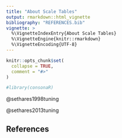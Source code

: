 ```yaml
---
title: "About Scale Tables"
output: rmarkdown::html_vignette
bibliography: "REFERENCES.bib"
vignette: >
  %\VignetteIndexEntry{About Scale Tables}
  %\VignetteEngine{knitr::rmarkdown}
  %\VignetteEncoding{UTF-8}
---
```


```r
knitr::opts_chunk$set(
  collapse = TRUE,
  comment = "#>"
)
```

```r
#library(consonaR)
```

@sethares1998tuning

@sethares2013tuning

## References
